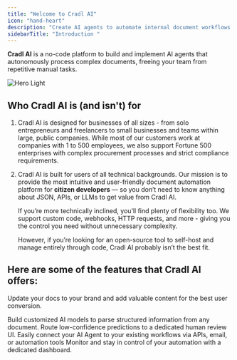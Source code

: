 ```yaml
---
title: "Welcome to Cradl AI"
icon: "hand-heart"
description: "Create AI agents to automate internal document workflows - fast, safe and without writing a single line of code.  "
sidebarTitle: "Introduction "
---
```


**Cradl AI** is a no-code platform to build and implement AI agents that autonomously process complex documents, freeing your team from repetitive manual tasks.

<img
  className="block dark:hidden"
  src="/Youtube.jpg"
  alt="Hero Light"
  title={true}
/>

## Who Cradl AI is (and isn't) for

1. Cradl AI is designed for businesses of all sizes - from solo entrepreneurs and freelancers to small businesses and teams within large, public companies. While most of our customers work at companies with 1 to 500 employees, we also support Fortune 500 enterprises with complex procurement processes and strict compliance requirements.
2. Cradl AI is built for users of all technical backgrounds. Our mission is to provide the most intuitive and user-friendly document automation platform for **citizen developers** — so you don’t need to know anything about JSON, APIs, or LLMs to get value from Cradl AI.

   If you’re more technically inclined, you’ll find plenty of flexibility too. We support custom code, webhooks, HTTP requests, and more - giving you the control you need without unnecessary complexity.

   However, if you’re looking for an open-source tool to self-host and manage entirely through code, Cradl AI probably isn’t the best fit.

## Here are some of the features that Cradl AI offers:

Update your docs to your brand and add valuable content for the best user conversion.

<CardGroup cols={2}>
  <Card title="AI Agents" icon="sparkles" href="https://mintlify.com/docs/settings/global">
    Build customized AI models to parse structured information from any document.
  </Card>
  <Card title="Human in the loop" icon="user-check" href="https://mintlify.com/docs/api-playground/openapi">
    Route low-confidence predictions to a dedicated human review UI.
  </Card>
  <Card title="Integrations" icon="link" href="https://mintlify.com/docs/content/components/accordions">
    Easily connect your AI Agent to your existing workflows via APIs, email, or automation tools
  </Card>
  <Card title="Insights" icon="chart-waterfall" href="https://mintlify.com/customers">
    Monitor and stay in control of your automation with a dedicated dashboard.
  </Card>
</CardGroup>